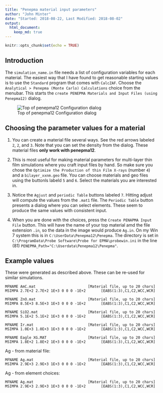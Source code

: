 ```yaml
---
title: "Penepma material input parameters"
author: "John Minter"
date: "Started: 2018-08-22, Last Modified: 2018-08-02"
output:
  html_document:
    keep_md: true
---
```


```r
knitr::opts_chunk$set(echo = TRUE)
```

## Introduction

The `simulation_name.in` file needs a list of configuration variables
for each material. The easiest way that I have found to get reasonable
starting values is to use the `Standard` program that comes with
`CalcZAF`. Choose the `Analytical > Penepma (Monte Carlo) Calculations`
choice from the menubar. This starts the
`create PENEPMA Materials and Input Files (using Penepma12)` dialog.

![Top of penepma12 Configuration  dialog](./img/penepma-setup.png)

## Choosing the parameter values for a material

1. You can create a material file several ways. See the red arrows labeled
`2`, `2`, and `3`. Note that you can set the density from the dialog.
These material files **only work with penepma12**. 

2. This is most useful for making material parameters for multi-layer thin
film simulations where you craft input files by hand. So make sure you
chose the `Optimize the Production of thin Film X-rays` (number `4`) and a
`bilayer_xxnm.geo` file. You can choose materials and geo files
using the buttonls labeld `5` and `6`. Select the materials you are interested
in.

3. Notice the `Agjust` and `periodic Table` buttons labeled `7`. Hitting adjust
will compute the values from the `.mat1` file. The `Periodic Table` button 
presents a dialog where you can select elements. These seem to produce the same
values with consistent input.

4. When you are done with the choices, press the `Create PENAPMA Input File`
button. This will have the name of your top material amd the file extension
`.in`, so the data in the image would produce `Ag.in`. On my Win 7 system
this is in `C:\UserData\Penepma12\Penepma`. The directory is set in 
`C:\ProgramData\Probe Software\Probe for EPMA\probewin.ini` in the
line (81) `PENEPMA_Path="C:\Userdata\Penepma12\Penepma"`.

## Example values


These were generated as described above. These can be re-used for
similar simulations.


```
MFNAME AmC.mat                        [Material file, up to 20 chars]
MSIMPA 2.7E+2 2.7E+2 1E+3 0 0 0 -1E+2       [EABS(1:3),C1,C2,WCC,WCR]
```

```
MFNAME ZnO.mat                        [Material file, up to 20 chars]
MSIMPA 8.5E+3 8.5E+3 1E+3 0 0 0 -1E+2       [EABS(1:3),C1,C2,WCC,WCR]
```

```
MFNAME SiO2.mat                       [Material file, up to 20 chars]
MSIMPA 5.1E+2 5.1E+2 1E+3 0 0 0 -1E+2       [EABS(1:3),C1,C2,WCC,WCR]
```

```
MFNAME Ir.mat                         [Material file, up to 20 chars]
MSIMPA 1.0E+3 1.0E+3 1E+3 0 0 0 -1E+2       [EABS(1:3),C1,C2,WCC,WCR]
```

```
MFNAME Eagle XG.MAT                   [Material file, up to 20 chars]
MSIMPA 1.8E+2 1.8E+2 1E+3 0 0 0 -1E+2       [EABS(1:3),C1,C2,WCC,WCR]
```

Ag - from material file:

```
MFNAME Ag.mat                         [Material file, up to 20 chars]
MSIMPA 2.9E+3 2.9E+3 1E+3 0 0 0 -1E+2       [EABS(1:3),C1,C2,WCC,WCR]
```

Ag - from element choices:

```
MFNAME Ag.mat                         [Material file, up to 20 chars]
MSIMPA 2.9E+3 2.9E+3 1E+3 0 0 0 -1E+2       [EABS(1:3),C1,C2,WCC,WCR]
```



